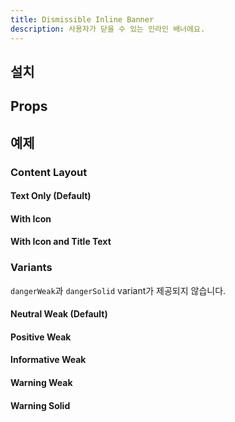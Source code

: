 ```yaml
---
title: Dismissible Inline Banner
description: 사용자가 닫을 수 있는 인라인 배너에요.
---
```


<ComponentExample name="dismissible-inline-banner-preview" />

## 설치

<Installation name="inline-banner" />

## Props

<ReactTypeTable
  path="./registry/ui/inline-banner.tsx"
  name="DismissibleInlineBannerProps"
/>

## 예제

### Content Layout

#### Text Only (Default)

<ComponentExample name="dismissible-inline-banner-text-only" />

#### With Icon

<ComponentExample name="dismissible-inline-banner-with-icon" />

#### With Icon and Title Text

<ComponentExample name="dismissible-inline-banner-with-icon-and-title-text" />

### Variants

<Callout type="warn" title="다른 Inline Banner들과의 variant 차이">

`dangerWeak`과 `dangerSolid` variant가 제공되지 않습니다.

</Callout>

#### Neutral Weak (Default)

<ComponentExample name="dismissible-inline-banner-neutral-weak" />

#### Positive Weak

<ComponentExample name="dismissible-inline-banner-positive-weak" />

#### Informative Weak

<ComponentExample name="dismissible-inline-banner-informative-weak" />

#### Warning Weak

<ComponentExample name="dismissible-inline-banner-warning-weak" />

#### Warning Solid

<ComponentExample name="dismissible-inline-banner-warning-solid" />
